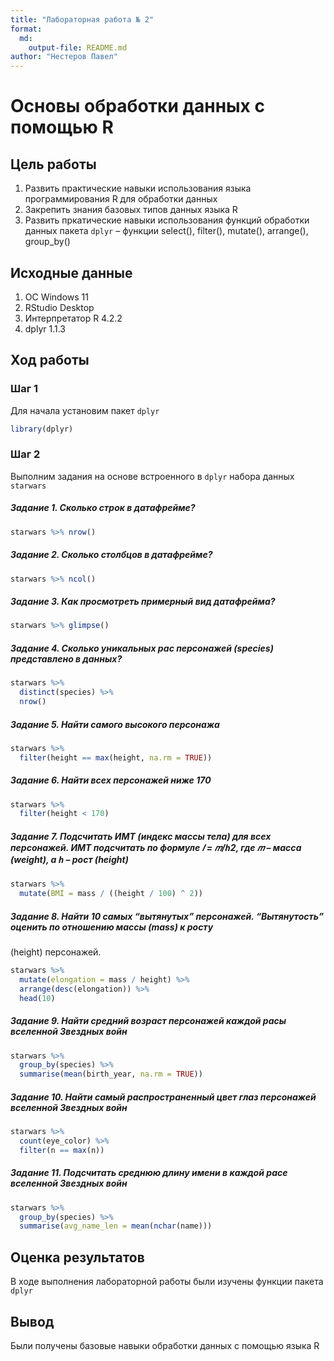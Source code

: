 ```yaml
---
title: "Лабораторная работа № 2"
format: 
  md:
    output-file: README.md
author: "Нестеров Павел"
---
```


# Основы обработки данных с помощью R

## Цель работы

1.  Развить практические навыки использования языка программирования R для обработки данных
2.  Закрепить знания базовых типов данных языка R
3.  Развить пркатические навыки использования функций обработки данных пакета `dplyr` -- функции select(), filter(), mutate(), arrange(), group_by()

## Исходные данные

1.  ОС Windows 11
2.  RStudio Desktop
3.  Интерпретатор R 4.2.2
4.  dplyr 1.1.3

## Ход работы

### Шаг 1

Для начала установим пакет `dplyr`

```r
library(dplyr)
```

### Шаг 2

Выполним задания на основе встроенного в `dplyr` набора данных `starwars`

##### Задание 1. Сколько строк в датафрейме?

```r
starwars %>% nrow()
```

##### Задание 2. Сколько столбцов в датафрейме?

```r
starwars %>% ncol()
```

##### Задание 3. Как просмотреть примерный вид датафрейма?

```r
starwars %>% glimpse()
```

##### Задание 4. Сколько уникальных рас персонажей (species) представлено в данных?

```r
starwars %>% 
  distinct(species) %>%
  nrow()
```

##### Задание 5. Найти самого высокого персонажа

```r
starwars %>%
  filter(height == max(height, na.rm = TRUE))
```

##### Задание 6. Найти всех персонажей ниже 170

```r
starwars %>%
  filter(height < 170)
```

##### Задание 7. Подсчитать ИМТ (индекс массы тела) для всех персонажей. ИМТ подсчитать по формуле 𝐼 = 𝑚/ℎ2, где 𝑚 -- масса (weight), а ℎ -- рост (height)

```r
starwars %>%
  mutate(BMI = mass / ((height / 100) ^ 2))
```

##### Задание 8. Найти 10 самых "вытянутых" персонажей. "Вытянутость" оценить по отношению массы (mass) к росту

(height) персонажей.

```r
starwars %>%
  mutate(elongation = mass / height) %>%
  arrange(desc(elongation)) %>%
  head(10)
```

##### Задание 9. Найти средний возраст персонажей каждой расы вселенной Звездных войн

```r
starwars %>%
  group_by(species) %>%
  summarise(mean(birth_year, na.rm = TRUE))
```

##### Задание 10. Найти самый распространенный цвет глаз персонажей вселенной Звездных войн

```r
starwars %>%
  count(eye_color) %>%
  filter(n == max(n))
```

##### Задание 11. Подсчитать среднюю длину имени в каждой расе вселенной Звездных войн

```r
starwars %>%
  group_by(species) %>%
  summarise(avg_name_len = mean(nchar(name)))
```

## Оценка результатов

В ходе выполнения лабораторной работы были изучены функции пакета `dplyr`

## Вывод

Были получены базовые навыки обработки данных с помощью языка R